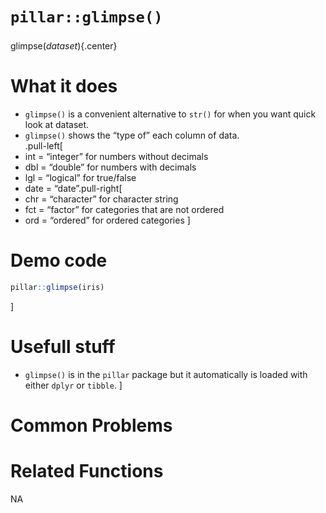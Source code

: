 # [`pillar::glimpse()`]{.blue}
 
 
### 
[glimpse]{.blue}(*dataset*){.center} 
 
# What it does 

+ [`glimpse()`]{.blue} is a convenient alternative to [`str()`]{.blue}  for when you want quick look at dataset.
+ [`glimpse()`]{.blue} shows the "type of" each column of data.<br>
.pull-left[
+ int = "integer" for numbers without decimals
+ dbl = "double" for numbers with decimals
+ lgl = "logical" for true/false
+ date = "date".pull-right[
+ chr = "character" for character string
+ fct = "factor" for categories that are not ordered
+ ord = "ordered" for ordered categories
]<br>
  
 
# Demo code 


```r
pillar::glimpse(iris)
```
]
  
 
# Usefull stuff 

+ [`glimpse()`]{.blue} is in the [`pillar`]{.blue} package but it automatically is loaded with either [`dplyr`]{.blue} or [`tibble`]{.blue}.
]
  
 
# Common Problems 

  
 
# Related Functions 
NA  
